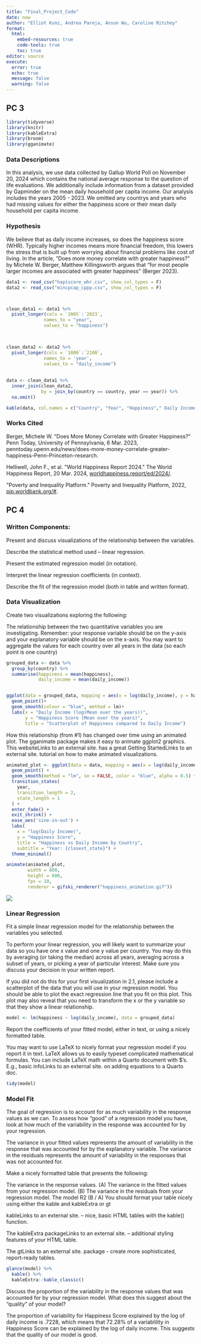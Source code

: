 ---
title: "Final_Project_Code"
date: now
author: "Elliot Kunz, Andrea Pareja, Anson Wu, Caroline Ritchey"
format: 
  html:
    embed-resources: true
    code-tools: true
    toc: true
editor: source
execute: 
  error: true
  echo: true
  message: false
  warning: false
---

## PC 3

```{r setup}
library(tidyverse)
library(knitr)
library(kableExtra)
library(broom)
library(gganimate)
```

### Data Descriptions

In this analysis, we use data collected by Gallup World Poll on November 20, 2024 which contains the national average response to the question of life evaluations. We additionally include information from a dataset provided by Gapminder on the mean daily household per capita income. Our analysis includes the years 2005 - 2023. We omitted any countrys and years who had missing values for either the happiness score or their mean daily household per capita income.

### Hypothesis

We believe that as daily income increases, so does the happiness score (WHR). Typically higher incomes means more financial freedom, this lowers the stress that is built up from worrying about financial problems like cost of living. In the article, “Does more money correlate with greater happiness?” by Michele W. Berger, Matthew Killingsworth argues that “for most people larger incomes are associated with greater happiness” (Berger 2023).


```{r}
data1 <- read_csv("hapiscore_whr.csv", show_col_types = F)
data2 <- read_csv("mincpcap_cppp.csv", show_col_types = F)



clean_data1 <- data1 %>% 
  pivot_longer(cols = `2005`:`2023`,
              names_to = "year",
              values_to = "happiness")
  


clean_data2 <- data2 %>% 
  pivot_longer(cols = `1800`:`2100`,
              names_to = 'year',
              values_to = "daily_income")
  
  
data <- clean_data1 %>% 
  inner_join(clean_data2, 
             by = join_by(country == country, year == year)) %>% 
  na.omit()

kable(data, col.names = c("Country", "Year", "Happiness"," Daily Income"), align = "c", digits = 2)
```

### Works Cited

Berger, Michele W. “Does More Money Correlate with Greater Happiness?” Penn Today, University of Pennsylvania, 6 Mar. 2023, penntoday.upenn.edu/news/does-more-money-correlate-greater-happiness-Penn-Princeton-research.

Helliwell, John F., et al. \"World Happiness Report 2024.\" The World Happiness Report, 20 Mar. 2024, [worldhappiness.report/ed/2024/](http://worldhappiness.report/ed/2024/).

\"Poverty and Inequality Platform.\" Poverty and Inequality Platform, 2022, [pip.worldbank.org/#](http://pip.worldbank.org/#). 


## PC 4

### Written Components:

Present and discuss visualizations of the relationship between the variables.

Describe the statistical method used – linear regression.

Present the estimated regression model (in notation).

Interpret the linear regression coefficients (in context).

Describe the fit of the regression model (both in table and written format).

### Data Visualization
Create two visualizations exploring the following:

The relationship between the two quantitative variables you are investigating.
Remember: your response variable should be on the y-axis and your explanatory variable should be on the x-axis.
You may want to aggregate the values for each country over all years in the data (so each point is one country)
```{r}
grouped_data <- data %>% 
  group_by(country) %>% 
  summarise(happiness = mean(happiness), 
            daily_income = mean(daily_income))


ggplot(data = grouped_data, mapping = aes(x = log(daily_income), y = happiness))+
  geom_point()+
  geom_smooth(colour = "blue", method = lm)+
  labs(x = "Daily Income (log(Mean over the years))", 
       y = "Happiness Score (Mean over the years)", 
       title = "Scatterplot of Happiness compared to Daily Income")

```


How this relationship (from #1) has changed over time using an animated plot. 
The gganimate package makes it easy to animate ggplot2 graphics.
This websiteLinks to an external site. has a great Getting StartedLinks to an external site. tutorial on how to make animated visualizations.
```{r}
animated_plot <- ggplot(data = data, mapping = aes(x = log(daily_income), y = happiness)) +
  geom_point() +
  geom_smooth(method = "lm", se = FALSE, color = "blue", alpha = 0.5) +
  transition_states(
    year,
    transition_length = 2,
    state_length = 1
  ) +
  enter_fade() + 
  exit_shrink() +
  ease_aes('sine-in-out') +
  labs(
    x = "log(Daily Income)", 
    y = "Happiness Score", 
    title = "Happiness vs Daily Income by Country",
    subtitle = "Year: {closest_state}") +
  theme_minimal()

animate(animated_plot, 
        width = 800, 
        height = 600, 
        fps = 10,
        renderer = gifski_renderer("happiness_animation.gif"))
```
![](happiness_animation.gif)

### Linear Regression
Fit a simple linear regression model for the relationship between the variables you selected.

To perform your linear regression, you will likely want to summarize your data so you have one x value and one y value per country. You may do this by averaging (or taking the median) across all years, averaging across a subset of years, or picking a year of particular interest. Make sure you discuss your decision in your written report.

If you did not do this for your first visualization in 2.1, please include a scatterplot of the data that you will use in your regression model. You should be able to plot the exact regression line that you fit on this plot. This plot may also reveal that you need to transform the x or the y variable so that they show a linear relationship.

```{r}
model <- lm(happiness ~ log(daily_income), data = grouped_data)
```


Report the coefficients of your fitted model, either in text, or using a nicely formatted table.

You may want to use LaTeX to nicely format your regression model if you report it in text.
LaTeX allows us to easily typeset complicated mathematical formulas. You can include LaTeX math within a Quarto document with $’s.
E.g., basic infoLinks to an external site. on adding equations to a Quarto doc.


```{r}
tidy(model)
```

### Model Fit

The goal of regression is to account for as much variability in the response values as we can. To assess how “good” of a regression model you have, look at how much of the variability in the response was accounted for by your regression.

The variance in your fitted values represents the amount of variability in the response that was accounted for by the explanatory variable. The variance in the residuals represents the amount of variability in the responses that was not accounted for.

Make a nicely formatted table that presents the following:

The variance in the response values. (A)
The variance in the fitted values from your regression model. (B)
The variance in the residuals from your regression model.
The model R2 (B / A)
You should format your table nicely using either the kable and kableExtra or gt

kableLinks to an external site. – nice, basic HTML tables with the kable() function.

The kableExtra packageLinks to an external site. – additional styling features of your HTML table.

The gtLinks to an external site. package - create more sophisticated, report-ready tables.

```{r}
glance(model) %>%  
  kable() %>% 
  kableExtra::kable_classic()
```


Discuss the proportion of the variability in the response values that was accounted for by your regression model. What does this suggest about the “quality” of your model?

The proportion of variability for Happiness Score explained by the log of daily income is .7228, which means that 72.28% of a variablility in Happiness Score can be explained by the log of daily income. This suggests that the quality of our model is good.

